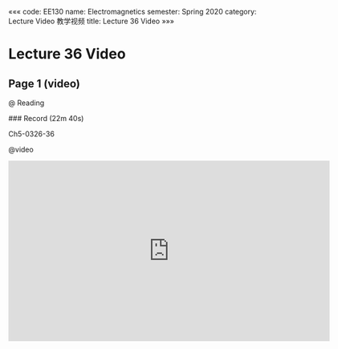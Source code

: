 «««
code: EE130
name: Electromagnetics
semester: Spring 2020
category: Lecture Video 教学视频
title: Lecture 36 Video
»»»

# Lecture 36 Video

## Page 1 (video)

@ Reading

<div class="markdown-body">
### Record (22m 40s)

Ch5-0326-36
</div>

@video

<iframe src="https://sbbrisk.com/e/z56fqphimoig.html" frameborder=0 marginwidth=0 marginheight=0 scrolling=no width=640 height=360 allowfullscreen></iframe>
